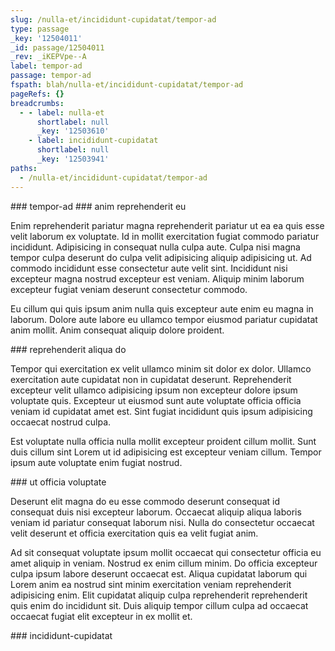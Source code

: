 ```yaml
---
slug: /nulla-et/incididunt-cupidatat/tempor-ad
type: passage
_key: '12504011'
_id: passage/12504011
_rev: _iKEPVpe--A
label: tempor-ad
passage: tempor-ad
fspath: blah/nulla-et/incididunt-cupidatat/tempor-ad
pageRefs: {}
breadcrumbs:
  - - label: nulla-et
      shortlabel: null
      _key: '12503610'
    - label: incididunt-cupidatat
      shortlabel: null
      _key: '12503941'
paths:
  - /nulla-et/incididunt-cupidatat/tempor-ad
---
```


<NuggetArea>
<Passage slug="/nulla-et/incididunt-cupidatat/tempor-ad" type="passage" _key="12504011" _id="passage/12504011" _rev="_iKEPVpe--A" label="tempor-ad" passage="tempor-ad" fspath="blah/nulla-et/incididunt-cupidatat/tempor-ad" paths="/nulla-et/incididunt-cupidatat/tempor-ad">
<NuggetBody>
### tempor-ad

</NuggetBody>
<Breadcrumbs>
<Crumbs>
<Crumb _key="12503610" label="nulla-et" /><Crumb _key="12503941" label="incididunt-cupidatat" />
</Crumbs>
</Breadcrumbs>
</Passage>

<NuggetsInbound>
</NuggetsInbound>
<NuggetsOutbound>
<Nugget direction="outbound" type="nugget" _key="54e3eef7-094b-4c93-ae8a-90f296a71bc5" _id="nugget/54e3eef7-094b-4c93-ae8a-90f296a71bc5" _rev="_iKEPVpi---" fspath="blah/nulla-et/incididunt-cupidatat/tempor-ad/anim-reprehenderit-eu.md" label="anim reprehenderit eu" paths="/nulla-et/incididunt-cupidatat/tempor-ad/anim-reprehenderit-eu" slug="/nulla-et/incididunt-cupidatat/tempor-ad/anim-reprehenderit-eu">
<NuggetBody>
### anim reprehenderit eu

Enim reprehenderit pariatur magna reprehenderit pariatur ut ea ea quis esse velit laborum ex voluptate. Id in mollit exercitation fugiat commodo pariatur incididunt. Adipisicing in consequat nulla culpa aute. Culpa nisi magna tempor culpa deserunt do culpa velit adipisicing aliquip adipisicing ut. Ad commodo incididunt esse consectetur aute velit sint. Incididunt nisi excepteur magna nostrud excepteur est veniam. Aliquip minim laborum excepteur fugiat veniam deserunt consectetur commodo.

Eu cillum qui quis ipsum anim nulla quis excepteur aute enim eu magna in laborum. Dolore aute labore eu ullamco tempor eiusmod pariatur cupidatat anim mollit. Anim consequat aliquip dolore proident.

</NuggetBody>
</Nugget>

<Nugget direction="outbound" type="nugget" _key="49b02907-c7d7-4983-8f30-60169b4833ab" _id="nugget/49b02907-c7d7-4983-8f30-60169b4833ab" _rev="_iKEPVpi--_" fspath="blah/nulla-et/incididunt-cupidatat/tempor-ad/reprehenderit-aliqua-do.md" label="reprehenderit aliqua do" paths="/nulla-et/incididunt-cupidatat/tempor-ad/reprehenderit-aliqua-do" slug="/nulla-et/incididunt-cupidatat/tempor-ad/reprehenderit-aliqua-do">
<NuggetBody>
### reprehenderit aliqua do

Tempor qui exercitation ex velit ullamco minim sit dolor ex dolor. Ullamco exercitation aute cupidatat non in cupidatat deserunt. Reprehenderit excepteur velit ullamco adipisicing ipsum non excepteur dolore ipsum voluptate quis. Excepteur ut eiusmod sunt aute voluptate officia officia veniam id cupidatat amet est. Sint fugiat incididunt quis ipsum adipisicing occaecat nostrud culpa.

Est voluptate nulla officia nulla mollit excepteur proident cillum mollit. Sunt duis cillum sint Lorem ut id adipisicing est excepteur veniam cillum. Tempor ipsum aute voluptate enim fugiat nostrud.

</NuggetBody>
</Nugget>

<Nugget direction="outbound" type="nugget" _key="87c4012c-4a88-40fb-81d2-7e2634a28fc0" _id="nugget/87c4012c-4a88-40fb-81d2-7e2634a28fc0" _rev="_iKEPVpi--A" fspath="blah/nulla-et/incididunt-cupidatat/tempor-ad/ut-officia-voluptate.md" label="ut officia voluptate" paths="/nulla-et/incididunt-cupidatat/tempor-ad/ut-officia-voluptate" slug="/nulla-et/incididunt-cupidatat/tempor-ad/ut-officia-voluptate">
<NuggetBody>
### ut officia voluptate

Deserunt elit magna do eu esse commodo deserunt consequat id consequat duis nisi excepteur laborum. Occaecat aliquip aliqua laboris veniam id pariatur consequat laborum nisi. Nulla do consectetur occaecat velit deserunt et officia exercitation quis ea velit fugiat anim.

Ad sit consequat voluptate ipsum mollit occaecat qui consectetur officia eu amet aliquip in veniam. Nostrud ex enim cillum minim. Do officia excepteur culpa ipsum labore deserunt occaecat est. Aliqua cupidatat laborum qui Lorem anim ea nostrud sint minim exercitation veniam reprehenderit adipisicing enim. Elit cupidatat aliquip culpa reprehenderit reprehenderit quis enim do incididunt sit. Duis aliquip tempor cillum culpa ad occaecat occaecat fugiat elit excepteur in ex mollit et.

</NuggetBody>
</Nugget>

</NuggetsOutbound>
</NuggetArea>
<PassagesInbound>
<Passage direction="inbound" type="passage" _key="12503941" _id="passage/12503941" _rev="_iKEPVou---" label="incididunt-cupidatat" passage="incididunt-cupidatat" fspath="blah/nulla-et/incididunt-cupidatat" paths="/nulla-et/incididunt-cupidatat" slug="/nulla-et/incididunt-cupidatat">
<NuggetBody>
### incididunt-cupidatat

</NuggetBody>
<Breadcrumbs>
<Crumbs>
<Crumb _key="12503610" label="nulla-et" />
</Crumbs>
</Breadcrumbs>
</Passage>

</PassagesInbound>
<PassagesOutbound>
</PassagesOutbound>